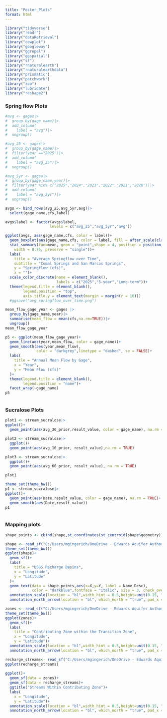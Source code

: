 ```yaml
---
title: "Poster_Plots"
format: html
---
```


```r
library("tidyverse")
library("readr")
library("dataRetrieval")
library("cowplot")
library("googleway")
library("ggrepel")
library("ggspatial")
library("sf")
library("rnaturalearth")
library("rnaturalearthdata")
library("prismatic")
library("patchwork")
library("zoo")
library("lubridate")
library("reshape2")
```

### Spring flow Plots

```r
#avg <- gages|>
#  group_by(gage_name)|>
#  add_column(
#    label = "avg")|>
#  ungroup()

#avg_25 <- gages|>
#  group_by(gage_name)|>
#  filter(year =="2025")|>
#  add_column(
#    label = "avg_25")|>
#  ungroup()

#avg_5yr <- gages|>
#  group_by(gage_name,year)|>
#  filter(year %in% c("2025","2024","2023","2022","2021","2020"))|>
#  add_column(
#    label = "avg_5yr")|>
#  ungroup()

avgs <- bind_rows(avg_25,avg_5yr,avg)|>
  select(gage_name,cfs,label)

avgs$label <- factor(avgs$label,
                    levels = c("avg_25","avg_5yr","avg"))

ggplot(avgs, aes(gage_name,cfs, color = label))+
  geom_boxplot(aes(gage_name,cfs, color = label, fill = after_scale(clr_desaturate(clr_lighten(color,.8),.8))),linewidth = 0.65)+
  stat_summary(fun=mean, geom = "point",shape = 4, position = position_dodge2(
    width = 0.75, preserve = "single"))+
  labs(
    title = "Average Springflow over Time",
    subtitle = "Comal Springs and San Marcos Springs",
    y = "Springflow (cfs)",
    x = "")+
  scale_color_discrete(name = element_blank(),
                       labels = c("2025","5-year","Long-term"))+
  theme(legend.title = element_blank(),
        legend.position = "top",
        axis.title.y = element_text(margin = margin(r = 10)))
  #ggsave("avg_springflow_over_time.png")
```

```r
mean_flow_gage_year <- gages |>
  group_by(gage_name,year)|>
  summarise(mean_flow = mean(cfs,na.rm=TRUE))|>
  ungroup()
mean_flow_gage_year

p5 <- ggplot(mean_flow_gage_year)+
  geom_line(aes(year,mean_flow, color = gage_name))+
  geom_smooth(aes(year,mean_flow),
              color = "darkgrey",linetype = "dashed", se = FALSE)+
  labs(
    title = "Annual Mean Flow by Gage",
    x = "Year",
    y = "Mean Flow (cfs)"
  )+
  theme(legend.title = element_blank(),
        legend.position = "none")+
  facet_wrap(~gage_name)
p5
```

```r

```

### Sucralose Plots

```r
plot1 <- stream_sucralose|>
ggplot()+
  geom_point(aes(avg_30_prior,result_value, color = gage_name), na.rm = TRUE)

plot2 <- stream_sucralose|>
  ggplot()+
  geom_point(aes(avg_10_prior, result_value),na.rm = TRUE)

plot3 <- stream_sucralose|>
  ggplot()+
  geom_point(aes(avg_60_prior, result_value), na.rm = TRUE)

plot1 
```

```r
theme_set(theme_bw())
p1 <- stream_sucralose|>
ggplot()+
  geom_point(aes(Date,result_value, color = gage_name), na.rm = TRUE)+
  geom_smooth(aes(Date,result_value))
p1
```

```r

```

### Mapping plots

```r
shape_points <- cbind(shape,st_coordinates(st_centroid(shape$geometry)))

shape <- read_sf("C:/Users/mgingerich/OneDrive - Edwards Aquifer Authority/Desktop/usgsrechargebasins/usgs_basins.shp")
theme_set(theme_bw())
ggplot(shape)+
  geom_sf()+
  labs(
    title = "USGS Recharge Basins",
    x = "Longitude",
    y = "Latitude"
  )+
  geom_text(data = shape_points,aes(x=X,y=Y, label = Name_Desc),
            color = "darkblue",fontface = "italic", size = 3, check_overlap = FALSE)+
  annotation_scale(location = "bl",width_hint = 0.5,height=unit(0.15, "cm"))+
  annotation_north_arrow(location = "bl", which_north = "true", pad_x = unit(0.25, "in"), pad_y = unit(0.25, "in"), style = north_arrow_fancy_orienteering)
```

```r
zones <- read_sf("C:/Users/mgingerich/OneDrive - Edwards Aquifer Authority/Desktop/gis/boundary/boundary/AquiferZonesDissolvedClean1.shp")
theme_set(theme_bw())
ggplot(zones)+
  geom_sf()+
  labs(
    title = "Contributing Zone within the Transition Zone",
    x = "Longitude",
    y = "Latitude")+
  annotation_scale(location = "bl",width_hint = 0.5,height=unit(0.15, "cm"))+
  annotation_north_arrow(location = "bl", which_north = "true", pad_x = unit(0.20, "in"), pad_y = unit(0.25, "in"), style = north_arrow_fancy_orienteering)

recharge_streams<- read_sf("C:/Users/mgingerich/OneDrive - Edwards Aquifer Authority/Desktop/gis/streams_recharge.shp")
ggplot(recharge_streams)
  
ggplot()+
  geom_sf(data = zones)+
  geom_sf(data = recharge_streams)+
  ggtitle("Streams Within Contributing Zone")+
  labs(
    x = "Longitude",
    y = "Latitude")+
  annotation_scale(location = "bl",width_hint = 0.5,height=unit(0.15, "cm"))+
  annotation_north_arrow(location = "bl", which_north = "true", pad_x = unit(0.20, "in"), pad_y = unit(0.25, "in"), style = north_arrow_fancy_orienteering)
```
